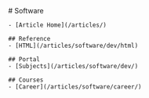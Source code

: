 
<MainHeader />
<main>
  <article>
    # Software

    - [Article Home](/articles/)

    ## Reference
    - [HTML](/articles/software/dev/html)

    ## Portal
    - [Subjects](/articles/software/dev/)

    ## Courses
    - [Career](/articles/software/career/)
  </article>
</main>